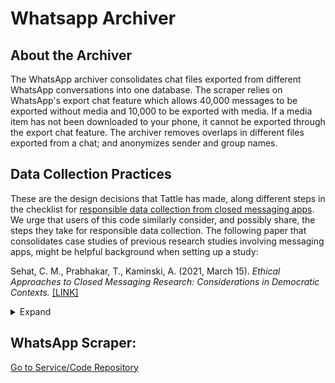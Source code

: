 # Whatsapp Archiver

## About the Archiver

The WhatsApp archiver consolidates chat files exported from different WhatsApp conversations into one database. The scraper relies on WhatsApp's export chat feature which allows 40,000 messages to be exported without media and 10,000 to be exported with media. If a media item has not been downloaded to your phone, it cannot be exported through the export chat feature.
The archiver removes overlaps in different files exported from a chat; and anonymizes sender and group names.



## Data Collection Practices
These are the design decisions that Tattle has made, along different steps in the checklist for [responsible data collection from closed messaging apps](https://tattle.co.in/products/closed-messaging-checklist/). We urge that users of this code similarly consider, and possibly share, the steps they take for responsible data collection. The following paper that consolidates case studies of previous research studies involving messaging apps, might be helpful background when setting up a study: 

Sehat, C. M., Prabhakar, T., Kaminski, A. (2021, March 15). *Ethical Approaches to Closed Messaging Research: Considerations in Democratic Contexts.* [[LINK]](https://electionstandards.cartercenter.org/verifying-elections-misinfocon2020/ethical-approaches-to-closed-messaging-research-considerations-in-democratic-contexts/)

<details>
  <summary>Expand</summary>
  

### Signing Up on the App:

* All Phone Numbers used for data collection are registered to Tattle Civic Tech
* The user name on WhatsApp is Tattle Civic Tech. 
The About section states: "Tattle is a civic tech project that sims to archive content from Indian chat apps and social media. More details: www.tattle.co.in"
* The account does not have a profile photograph. 

### Discovering Relevant Groups
* We only join groups that are shared on Twitter public profiles. 

### After Joining a Group:
* We do not state a research purpose on joining the group. 
* If the group has the 'disappearing messages' setting turned on, we exit the group. 
* So far, we have not exited any group we have joined. We do however stop collecting data from groups that have become inactive. 

### Collating Data from the app
Tattle is primarily interested in the content itself, and not the people or networks in which it is spreading. Our data collating strategy reflects this goal. 
* As described in the introduction, Tattle uses the WhatsApp's export chat feature.
* We de-identify all phone numbers/sender names as well as the chat group name from which the group is discovered.
* Backup: We use a cloud service to retain the original exported files. We are moving towards a protocol to delete the exported chat files within a month of being exported.

### Reproducability
* Tattle is an open source project, so the data collection code is transparent. 
* The data from WhatsApp is stored on a secure database. At present, the data has only been shared with a few researchers and journalists. A subset of this data might be opened under an open database license, after it has been manually vetted to prevent privacy violations and other harms. 

</details>

## WhatsApp Scraper:
[Go to Service/Code Repository](https://github.com/tattle-made/whatsapp-scraper/tree/master/python_scraper)
